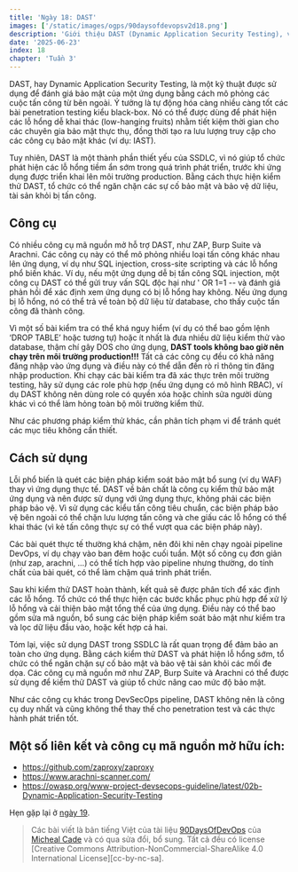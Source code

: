 ```yaml
---
title: 'Ngày 18: DAST'
images: ['/static/images/ogps/90daysofdevopsv2d18.png']
description: 'Giới thiệu DAST (Dynamic Application Security Testing), vai trò trong SSDLC, công cụ mã nguồn mở phổ biến, lưu ý sử dụng và tầm quan trọng trong DevSecOps pipeline.'
date: '2025-06-23'
index: 18
chapter: 'Tuần 3'
---
```


<TOCInline toc={props.toc} asDisclosure />

DAST, hay Dynamic Application Security Testing, là một kỹ thuật được sử dụng để đánh giá bảo mật của một ứng dụng bằng cách mô phỏng các cuộc tấn công từ bên ngoài. Ý tưởng là tự động hóa càng nhiều càng tốt các bài penetration testing kiểu black-box. Nó có thể được dùng để phát hiện các lỗ hổng dễ khai thác (low-hanging fruits) nhằm tiết kiệm thời gian cho các chuyên gia bảo mật thực thụ, đồng thời tạo ra lưu lượng truy cập cho các công cụ bảo mật khác (ví dụ: IAST).

Tuy nhiên, DAST là một thành phần thiết yếu của SSDLC, vì nó giúp tổ chức phát hiện các lỗ hổng tiềm ẩn sớm trong quá trình phát triển, trước khi ứng dụng được triển khai lên môi trường production. Bằng cách thực hiện kiểm thử DAST, tổ chức có thể ngăn chặn các sự cố bảo mật và bảo vệ dữ liệu, tài sản khỏi bị tấn công.

## Công cụ

Có nhiều công cụ mã nguồn mở hỗ trợ DAST, như ZAP, Burp Suite và Arachni. Các công cụ này có thể mô phỏng nhiều loại tấn công khác nhau lên ứng dụng, ví dụ như SQL injection, cross-site scripting và các lỗ hổng phổ biến khác. Ví dụ, nếu một ứng dụng dễ bị tấn công SQL injection, một công cụ DAST có thể gửi truy vấn SQL độc hại như ' OR 1=1 -- và đánh giá phản hồi để xác định xem ứng dụng có bị lỗ hổng hay không. Nếu ứng dụng bị lỗ hổng, nó có thể trả về toàn bộ dữ liệu từ database, cho thấy cuộc tấn công đã thành công.

Vì một số bài kiểm tra có thể khá nguy hiểm (ví dụ có thể bao gồm lệnh ‘DROP TABLE’ hoặc tương tự) hoặc ít nhất là đưa nhiều dữ liệu kiểm thử vào database, thậm chí gây DOS cho ứng dụng, **DAST tools không bao giờ nên chạy trên môi trường production!!!** Tất cả các công cụ đều có khả năng đăng nhập vào ứng dụng và điều này có thể dẫn đến rò rỉ thông tin đăng nhập production. Khi chạy các bài kiểm tra đã xác thực trên môi trường testing, hãy sử dụng các role phù hợp (nếu ứng dụng có mô hình RBAC), ví dụ DAST không nên dùng role có quyền xóa hoặc chỉnh sửa người dùng khác vì có thể làm hỏng toàn bộ môi trường kiểm thử.

Như các phương pháp kiểm thử khác, cần phân tích phạm vi để tránh quét các mục tiêu không cần thiết.

## Cách sử dụng

Lỗi phổ biến là quét các biện pháp kiểm soát bảo mật bổ sung (ví dụ WAF) thay vì ứng dụng thực tế. DAST về bản chất là công cụ kiểm thử bảo mật ứng dụng và nên được sử dụng với ứng dụng thực, không phải các biện pháp bảo vệ. Vì sử dụng các kiểu tấn công tiêu chuẩn, các biện pháp bảo vệ bên ngoài có thể chặn lưu lượng tấn công và che giấu các lỗ hổng có thể khai thác (vì kẻ tấn công thực sự có thể vượt qua các biện pháp này).

Các bài quét thực tế thường khá chậm, nên đôi khi nên chạy ngoài pipeline DevOps, ví dụ chạy vào ban đêm hoặc cuối tuần. Một số công cụ đơn giản (như zap, arachni, ...) có thể tích hợp vào pipeline nhưng thường, do tính chất của bài quét, có thể làm chậm quá trình phát triển.

Sau khi kiểm thử DAST hoàn thành, kết quả sẽ được phân tích để xác định các lỗ hổng. Tổ chức có thể thực hiện các bước khắc phục phù hợp để xử lý lỗ hổng và cải thiện bảo mật tổng thể của ứng dụng. Điều này có thể bao gồm sửa mã nguồn, bổ sung các biện pháp kiểm soát bảo mật như kiểm tra và lọc dữ liệu đầu vào, hoặc kết hợp cả hai.

Tóm lại, việc sử dụng DAST trong SSDLC là rất quan trọng để đảm bảo an toàn cho ứng dụng. Bằng cách kiểm thử DAST và phát hiện lỗ hổng sớm, tổ chức có thể ngăn chặn sự cố bảo mật và bảo vệ tài sản khỏi các mối đe dọa. Các công cụ mã nguồn mở như ZAP, Burp Suite và Arachni có thể được sử dụng để kiểm thử DAST và giúp tổ chức nâng cao mức độ bảo mật.

Như các công cụ khác trong DevSecOps pipeline, DAST không nên là công cụ duy nhất và cũng không thể thay thế cho penetration test và các thực hành phát triển tốt.

## Một số liên kết và công cụ mã nguồn mở hữu ích:

- https://github.com/zaproxy/zaproxy
- https://www.arachni-scanner.com/
- https://owasp.org/www-project-devsecops-guideline/latest/02b-Dynamic-Application-Security-Testing

Hẹn gặp lại ở [ngày 19](https://vntechies.dev/courses/90-ngay-devops-v2/ngay-19-iast).

> Các bài viết là bản tiếng Việt của tài liệu [90DaysOfDevOps](https://github.com/MichaelCade/90DaysOfDevOps/tree/main/2023/Days) của [Micheal Cade](https://twitter.com/MichaelCade1) và có qua sửa đổi, bổ sung. Tất cả đều có license [Creative Commons Attribution-NonCommercial-ShareAlike 4.0 International License][cc-by-nc-sa].
